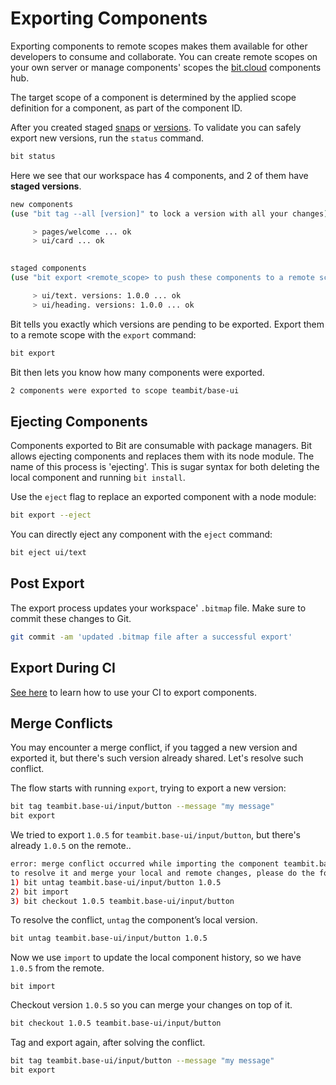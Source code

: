 # Exporting Components

Exporting components to remote scopes makes them available for other developers to consume and collaborate. You can create remote scopes on your own server or manage components' scopes the [bit.cloud](https://bit.cloud) components hub.

The target scope of a component is determined by the applied scope definition for a component, as part of the component ID.

After you created staged [snaps](/docs/components/snaps) or [versions](/docs/components/tags). To validate you can safely export new versions, run the `status` command.

```bash
bit status
```

Here we see that our workspace has 4 components, and 2 of them have **staged versions**.

```bash
new components
(use "bit tag --all [version]" to lock a version with all your changes)

     > pages/welcome ... ok
     > ui/card ... ok

                         
staged components
(use "bit export <remote_scope> to push these components to a remote scope")

     > ui/text. versions: 1.0.0 ... ok
     > ui/heading. versions: 1.0.0 ... ok
```

Bit tells you exactly which versions are pending to be exported. Export them to a remote scope with the `export` command:

```sh
bit export
```

Bit then lets you know how many components were exported.

```bash
2 components were exported to scope teambit/base-ui
```

## Ejecting Components

Components exported to Bit are consumable with package managers. Bit allows ejecting components and replaces them with its node module. The name of this process is 'ejecting'. This is sugar syntax for both deleting the local component and running `bit install`.

Use the `eject` flag to replace an exported component with a node module:

```bash
bit export --eject
```

You can directly eject any component with the `eject` command:

```bash
bit eject ui/text
```

## Post Export

The export process updates your workspace' `.bitmap` file. Make sure to commit these changes to Git.

```bash
git commit -am 'updated .bitmap file after a successful export'
```

## Export During CI

[See here](/docs/getting-started/set-up-ci/automate-export) to learn how to use your CI to export components.

## Merge Conflicts

You may encounter a merge conflict, if you tagged a new version and exported it, but there's such version already shared. Let's resolve such conflict.  

The flow starts with running `export`, trying to export a new version:

```bash
bit tag teambit.base-ui/input/button --message "my message"
bit export
```

We tried to export `1.0.5` for `teambit.base-ui/input/button`, but there's already `1.0.5` on the remote..

```bash
error: merge conflict occurred while importing the component teambit.base-ui/input/button. conflict version(s): 1.0.5
to resolve it and merge your local and remote changes, please do the following:
1) bit untag teambit.base-ui/input/button 1.0.5
2) bit import
3) bit checkout 1.0.5 teambit.base-ui/input/button
```

To resolve the conflict, `untag` the component’s local version.

```bash
bit untag teambit.base-ui/input/button 1.0.5
```

Now we use `import` to update the local component history, so we have `1.0.5` from the remote.

```bas
bit import
```

Checkout version `1.0.5` so you can merge your changes on top of it.

```bash
bit checkout 1.0.5 teambit.base-ui/input/button
```

Tag and export again, after solving the conflict.

```bash
bit tag teambit.base-ui/input/button --message "my message" 
bit export
```

